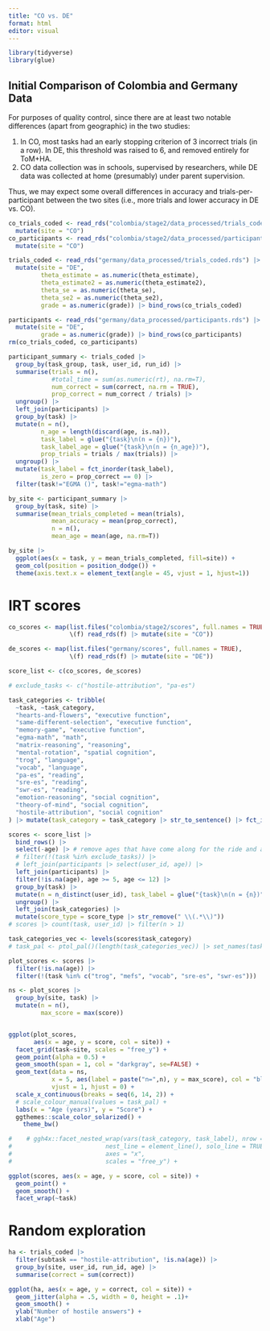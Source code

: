 ```yaml
---
title: "CO vs. DE"
format: html
editor: visual
---
```


```r
library(tidyverse)
library(glue)
```


## Initial Comparison of Colombia and Germany Data

For purposes of quality control, since there are at least two notable differences (apart from geographic) in the two studies:

1.  In CO, most tasks had an early stopping criterion of 3 incorrect trials (in a row). In DE, this threshold was raised to 6, and removed entirely for ToM+HA.
2.  CO data collection was in schools, supervised by researchers, while DE data was collected at home (presumably) under parent supervision.

Thus, we may expect some overall differences in accuracy and trials-per-participant between the two sites (i.e., more trials and lower accuracy in DE vs. CO).

```r
co_trials_coded <- read_rds("colombia/stage2/data_processed/trials_coded.rds") |>
  mutate(site = "CO")
co_participants <- read_rds("colombia/stage2/data_processed/participants.rds") |>
  mutate(site = "CO")

trials_coded <- read_rds("germany/data_processed/trials_coded.rds") |> 
  mutate(site = "DE", 
         theta_estimate = as.numeric(theta_estimate),
         theta_estimate2 = as.numeric(theta_estimate2),
         theta_se = as.numeric(theta_se),
         theta_se2 = as.numeric(theta_se2),
         grade = as.numeric(grade)) |> bind_rows(co_trials_coded)

participants <- read_rds("germany/data_processed/participants.rds") |>
  mutate(site = "DE", 
         grade = as.numeric(grade)) |> bind_rows(co_participants)
rm(co_trials_coded, co_participants)
```

```r
participant_summary <- trials_coded |>
  group_by(task_group, task, user_id, run_id) |>
  summarise(trials = n(),
            #total_time = sum(as.numeric(rt), na.rm=T),
            num_correct = sum(correct, na.rm = TRUE),
            prop_correct = num_correct / trials) |>
  ungroup() |>
  left_join(participants) |>
  group_by(task) |>
  mutate(n = n(),
         n_age = length(discard(age, is.na)),
         task_label = glue("{task}\n(n = {n})"),
         task_label_age = glue("{task}\n(n = {n_age})"),
         prop_trials = trials / max(trials)) |>
  ungroup() |>
  mutate(task_label = fct_inorder(task_label),
         is_zero = prop_correct == 0) |>
  filter(task!="EGMA ()", task!="egma-math")
```

```r
by_site <- participant_summary |>
  group_by(task, site) |>
  summarise(mean_trials_completed = mean(trials),
            mean_accuracy = mean(prop_correct), 
            n = n(),
            mean_age = mean(age, na.rm=T)) 
```

```r
by_site |> 
  ggplot(aes(x = task, y = mean_trials_completed, fill=site)) +
  geom_col(position = position_dodge()) +
  theme(axis.text.x = element_text(angle = 45, vjust = 1, hjust=1))
```

# IRT scores

```r
co_scores <- map(list.files("colombia/stage2/scores", full.names = TRUE), 
                 \(f) read_rds(f) |> mutate(site = "CO"))

de_scores <- map(list.files("germany/scores", full.names = TRUE), 
                 \(f) read_rds(f) |> mutate(site = "DE"))

score_list <- c(co_scores, de_scores)
```


```r
# exclude_tasks <- c("hostile-attribution", "pa-es")

task_categories <- tribble(
  ~task, ~task_category,
  "hearts-and-flowers", "executive function",
  "same-different-selection", "executive function",
  "memory-game", "executive function",
  "egma-math", "math",
  "matrix-reasoning", "reasoning",
  "mental-rotation", "spatial cognition",
  "trog", "language",
  "vocab", "language",
  "pa-es", "reading",
  "sre-es", "reading",
  "swr-es", "reading",
  "emotion-reasoning", "social cognition",
  "theory-of-mind", "social cognition",
  "hostile-attribution", "social cognition"
) |> mutate(task_category = task_category |> str_to_sentence() |> fct_inorder())

scores <- score_list |>
  bind_rows() |>
  select(-age) |> # remove ages that have come along for the ride and are not directly computed in participants
  # filter(!(task %in% exclude_tasks)) |>
  # left_join(participants |> select(user_id, age)) |>
  left_join(participants) |>
  filter(!is.na(age), age >= 5, age <= 12) |>
  group_by(task) |>
  mutate(n = n_distinct(user_id), task_label = glue("{task}\n(n = {n})")) |>
  ungroup() |>
  left_join(task_categories) |>
  mutate(score_type = score_type |> str_remove(" \\(.*\\)"))
# scores |> count(task, user_id) |> filter(n > 1)

task_categories_vec <- levels(scores$task_category)
# task_pal <- ptol_pal()(length(task_categories_vec)) |> set_names(task_categories_vec)
```


```r
plot_scores <- scores |> 
  filter(!is.na(age)) |>
  filter(!(task %in% c("trog", "mefs", "vocab", "sre-es", "swr-es")))

ns <- plot_scores |> 
  group_by(site, task) |> 
  mutate(n = n(), 
         max_score = max(score))


ggplot(plot_scores,
       aes(x = age, y = score, col = site)) +
  facet_grid(task~site, scales = "free_y") + 
  geom_point(alpha = 0.5) +
  geom_smooth(span = 1, col = "darkgray", se=FALSE) +
  geom_text(data = ns,
            x = 5, aes(label = paste("n=",n), y = max_score), col = "black", 
            vjust = 1, hjust = 0) + 
  scale_x_continuous(breaks = seq(6, 14, 2)) +
  # scale_colour_manual(values = task_pal) +
  labs(x = "Age (years)", y = "Score") +
  ggthemes::scale_color_solarized() +
    theme_bw()

#    # ggh4x::facet_nested_wrap(vars(task_category, task_label), nrow = nr,
#                          nest_line = element_line(), solo_line = TRUE,
#                          axes = "x",
#                          scales = "free_y") +

```


```r
ggplot(scores, aes(x = age, y = score, col = site)) + 
  geom_point() + 
  geom_smooth() + 
  facet_wrap(~task)
```


# Random exploration

```r
ha <- trials_coded |>
  filter(subtask == "hostile-attribution", !is.na(age)) |>
  group_by(site, user_id, run_id, age) |>
  summarise(correct = sum(correct))

ggplot(ha, aes(x = age, y = correct, col = site)) + 
  geom_jitter(alpha = .5, width = 0, height = .1)+ 
  geom_smooth() + 
  ylab("Number of hostile answers") + 
  xlab("Age")
```

